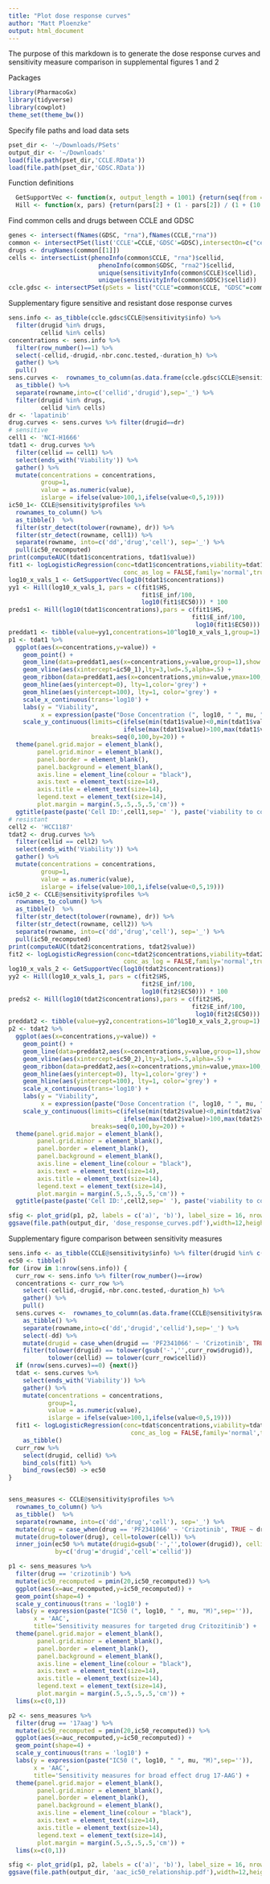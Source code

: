 ```yaml
---
title: "Plot dose response curves"
author: "Matt Ploenzke"
output: html_document
---
```


The purpose of this markdown is to generate the dose response curves and sensitivity measure comparison in supplemental figures 1 and 2

Packages

```r
library(PharmacoGx)
library(tidyverse)
library(cowplot)
theme_set(theme_bw())
```

Specify file paths and load data sets

```r
pset_dir <- '~/Downloads/PSets'
output_dir <- '~/Downloads'
load(file.path(pset_dir,'CCLE.RData'))
load(file.path(pset_dir,'GDSC.RData'))
```

Function definitions

```r
  GetSupportVec <- function(x, output_length = 1001) {return(seq(from = min(x), to = max(x), length.out = output_length))}
  Hill <- function(x, pars) {return(pars[2] + (1 - pars[2]) / (1 + (10 ^ x / 10 ^ pars[3]) ^ pars[1]))}
```

Find common cells and drugs between CCLE and GDSC

```r
genes <- intersect(fNames(GDSC, "rna"),fNames(CCLE,"rna"))
common <- intersectPSet(list('CCLE'=CCLE,'GDSC'=GDSC),intersectOn=c("cell.lines", "drugs"), strictIntersect=TRUE)
drugs <- drugNames(common[[1]])
cells <- intersectList(phenoInfo(common$CCLE, "rna")$cellid,
                         phenoInfo(common$GDSC, "rna2")$cellid,
                         unique(sensitivityInfo(common$CCLE)$cellid), 
                         unique(sensitivityInfo(common$GDSC)$cellid))
ccle.gdsc <- intersectPSet(pSets = list("CCLE"=common$CCLE, "GDSC"=common$GDSC), intersectOn = c("cell.lines", "drugs"), cells=cells)
```

Supplementary figure sensitive and resistant dose response curves

```r
sens.info <- as_tibble(ccle.gdsc$CCLE@sensitivity$info) %>%
  filter(drugid %in% drugs,
         cellid %in% cells)
concentrations <- sens.info %>% 
  filter(row_number()==1) %>%
  select(-cellid,-drugid,-nbr.conc.tested,-duration_h) %>%
  gather() %>%
  pull()
sens.curves <-  rownames_to_column(as.data.frame(ccle.gdsc$CCLE@sensitivity$raw)) %>%
  as_tibble() %>% 
  separate(rowname,into=c('cellid','drugid'),sep='_') %>%
  filter(drugid %in% drugs,
         cellid %in% cells)
dr <- 'lapatinib'
drug.curves <- sens.curves %>% filter(drugid==dr)
# sensitive
cell1 <- 'NCI-H1666'
tdat1 <- drug.curves %>%
  filter(cellid == cell1) %>%
  select(ends_with('Viability')) %>% 
  gather() %>%
  mutate(concentrations = concentrations,
         group=1,
         value = as.numeric(value),
         islarge = ifelse(value>100,1,ifelse(value<0,5,19)))
ic50_1<- CCLE@sensitivity$profiles %>% 
  rownames_to_column() %>% 
  as_tibble()  %>% 
  filter(str_detect(tolower(rowname), dr)) %>% 
  filter(str_detect(rowname, cell1)) %>%
  separate(rowname, into=c('dd','drug','cell'), sep='_') %>% 
  pull(ic50_recomputed)
print(computeAUC(tdat1$concentrations, tdat1$value))
fit1 <- logLogisticRegression(conc=tdat1$concentrations,viability=tdat1$value,
                                conc_as_log = FALSE,family='normal',trunc=TRUE)
log10_x_vals_1 <- GetSupportVec(log10(tdat1$concentrations))
yy1 <- Hill(log10_x_vals_1, pars = c(fit1$HS,
                                     fit1$E_inf/100, 
                                     log10(fit1$EC50))) * 100
preds1 <- Hill(log10(tdat1$concentrations),pars = c(fit1$HS,
                                                   fit1$E_inf/100, 
                                                    log10(fit1$EC50))) * 100
preddat1 <- tibble(value=yy1,concentrations=10^log10_x_vals_1,group=1)
p1 <- tdat1 %>%
  ggplot(aes(x=concentrations,y=value)) +
    geom_point() + 
    geom_line(data=preddat1,aes(x=concentrations,y=value,group=1),show.legend=FALSE) + 
    geom_vline(aes(xintercept=ic50_1),lty=3,lwd=.5,alpha=.5) + 
    geom_ribbon(data=preddat1,aes(x=concentrations,ymin=value,ymax=100,group=1),alpha=.25) +
    geom_hline(aes(yintercept=0), lty=1,color='grey') + 
    geom_hline(aes(yintercept=100), lty=1, color='grey') + 
    scale_x_continuous(trans='log10') + 
    labs(y = "Viability",
         x = expression(paste("Dose Concentration (", log10, " ", mu, "M)",sep=''))) + 
    scale_y_continuous(limits=c(ifelse(min(tdat1$value)<0,min(tdat1$value),0),
                                ifelse(max(tdat1$value)>100,max(tdat1$value),100)),
                       breaks=seq(0,100,by=20)) +
  theme(panel.grid.major = element_blank(), 
        panel.grid.minor = element_blank(),
        panel.border = element_blank(),
        panel.background = element_blank(), 
        axis.line = element_line(colour = "black"),
        axis.text = element_text(size=14),
        axis.title = element_text(size=14),
        legend.text = element_text(size=14),
        plot.margin = margin(.5,.5,.5,.5,'cm')) +
  ggtitle(paste(paste('Cell ID:',cell1,sep=' '), paste('viability to compound:', dr,sep=' '),sep=' '))
# resistant 
cell2 <- 'HCC1187'
tdat2 <- drug.curves %>%
  filter(cellid == cell2) %>%
  select(ends_with('Viability')) %>% 
  gather() %>%
  mutate(concentrations = concentrations,
         group=1,
         value = as.numeric(value),
         islarge = ifelse(value>100,1,ifelse(value<0,5,19)))
ic50_2 <- CCLE@sensitivity$profiles %>% 
  rownames_to_column() %>% 
  as_tibble()  %>% 
  filter(str_detect(tolower(rowname), dr)) %>% 
  filter(str_detect(rowname, cell2)) %>%
  separate(rowname, into=c('dd','drug','cell'), sep='_') %>%
  pull(ic50_recomputed)
print(computeAUC(tdat2$concentrations, tdat2$value))
fit2 <- logLogisticRegression(conc=tdat2$concentrations,viability=tdat2$value,
                                conc_as_log = FALSE,family='normal',trunc=TRUE)
log10_x_vals_2 <- GetSupportVec(log10(tdat2$concentrations))
yy2 <- Hill(log10_x_vals_1, pars = c(fit2$HS,
                                     fit2$E_inf/100, 
                                     log10(fit2$EC50))) * 100
preds2 <- Hill(log10(tdat2$concentrations),pars = c(fit2$HS,
                                                   fit2$E_inf/100, 
                                                    log10(fit2$EC50))) * 100
preddat2 <- tibble(value=yy2,concentrations=10^log10_x_vals_2,group=1)
p2 <- tdat2 %>%
  ggplot(aes(x=concentrations,y=value)) +
    geom_point() + 
    geom_line(data=preddat2,aes(x=concentrations,y=value,group=1),show.legend=FALSE) + 
    geom_vline(aes(xintercept=ic50_2),lty=3,lwd=.5,alpha=.5) + 
    geom_ribbon(data=preddat2,aes(x=concentrations,ymin=value,ymax=100,group=1),alpha=.25) +
    geom_hline(aes(yintercept=0), lty=1,color='grey') + 
    geom_hline(aes(yintercept=100), lty=1, color='grey') + 
    scale_x_continuous(trans='log10') + 
    labs(y = "Viability",
         x = expression(paste("Dose Concentration (", log10, " ", mu, "M)",sep=''))) + 
    scale_y_continuous(limits=c(ifelse(min(tdat2$value)<0,min(tdat2$value),0),
                                ifelse(max(tdat2$value)>100,max(tdat2$value),100)),
                       breaks=seq(0,100,by=20)) +
  theme(panel.grid.major = element_blank(), 
        panel.grid.minor = element_blank(),
        panel.border = element_blank(),
        panel.background = element_blank(), 
        axis.line = element_line(colour = "black"),
        axis.text = element_text(size=14),
        axis.title = element_text(size=14),
        legend.text = element_text(size=14),
        plot.margin = margin(.5,.5,.5,.5,'cm')) +
  ggtitle(paste(paste('Cell ID:',cell2,sep=' '), paste('viability to compound:', dr,sep=' '),sep=' '))

sfig <- plot_grid(p1, p2, labels = c('a)', 'b)'), label_size = 16, nrow = 1)
ggsave(file.path(output_dir, 'dose_response_curves.pdf'),width=12,height=6.5,units='in')
```

Supplementary figure comparison between sensitivity measures

```r
sens.info <- as_tibble(CCLE@sensitivity$info) %>% filter(drugid %in% c('Crizotinib','17-AAG'))
ec50 <- tibble()
for (irow in 1:nrow(sens.info)) {
  curr_row <- sens.info %>% filter(row_number()==irow)
  concentrations <- curr_row %>%
    select(-cellid,-drugid,-nbr.conc.tested,-duration_h) %>%
    gather() %>%
    pull()
  sens.curves <-  rownames_to_column(as.data.frame(CCLE@sensitivity$raw)) %>%
    as_tibble() %>% 
    separate(rowname,into=c('dd','drugid','cellid'),sep='_') %>%
    select(-dd) %>%
    mutate(drugid = case_when(drugid == 'PF2341066' ~ 'Crizotinib', TRUE ~ drugid)) %>%
    filter(tolower(drugid) == tolower(gsub('-','',curr_row$drugid)),
           tolower(cellid) == tolower(curr_row$cellid))
  if (nrow(sens.curves)==0) {next()}
  tdat <- sens.curves %>%
    select(ends_with('Viability')) %>% 
    gather() %>%
    mutate(concentrations = concentrations,
           group=1,
           value = as.numeric(value),
           islarge = ifelse(value>100,1,ifelse(value<0,5,19)))
  fit1 <- logLogisticRegression(conc=tdat$concentrations,viability=tdat$value,
                                  conc_as_log = FALSE,family='normal',trunc=TRUE) %>%
    as_tibble()
  curr_row %>% 
    select(drugid, cellid) %>% 
    bind_cols(fit1) %>% 
    bind_rows(ec50) -> ec50
}


sens_measures <- CCLE@sensitivity$profiles %>% 
  rownames_to_column() %>% 
  as_tibble()  %>% 
  separate(rowname, into=c('dd','drug','cell'), sep='_') %>%
  mutate(drug = case_when(drug == 'PF2341066' ~ 'Crizotinib', TRUE ~ drug)) %>%
  mutate(drug=tolower(drug), cell=tolower(cell)) %>% 
  inner_join(ec50 %>% mutate(drugid=gsub('-','',tolower(drugid)), cellid=tolower(cellid)), 
             by=c('drug'='drugid','cell'='cellid'))

p1 <- sens_measures %>%
  filter(drug == 'crizotinib') %>% 
  mutate(ic50_recomputed = pmin(20,ic50_recomputed)) %>% 
  ggplot(aes(x=auc_recomputed,y=ic50_recomputed)) +
  geom_point(shape=4) + 
  scale_y_continuous(trans = 'log10') +
  labs(y = expression(paste("IC50 (", log10, " ", mu, "M)",sep='')),
       x = 'AAC',
       title='Sensitivity measures for targeted drug Critozitinib') + 
  theme(panel.grid.major = element_blank(), 
        panel.grid.minor = element_blank(),
        panel.border = element_blank(),
        panel.background = element_blank(), 
        axis.line = element_line(colour = "black"),
        axis.text = element_text(size=14),
        axis.title = element_text(size=14),
        legend.text = element_text(size=14),
        plot.margin = margin(.5,.5,.5,.5,'cm')) +
  lims(x=c(0,1))

p2 <- sens_measures %>%
  filter(drug == '17aag') %>% 
  mutate(ic50_recomputed = pmin(20,ic50_recomputed)) %>% 
  ggplot(aes(x=auc_recomputed,y=ic50_recomputed)) +
  geom_point(shape=4) + 
  scale_y_continuous(trans = 'log10') + 
  labs(y = expression(paste("IC50 (", log10, " ", mu, "M)",sep='')),
       x = 'AAC',
       title='Sensitivity measures for broad effect drug 17-AAG') + 
  theme(panel.grid.major = element_blank(), 
        panel.grid.minor = element_blank(),
        panel.border = element_blank(),
        panel.background = element_blank(), 
        axis.line = element_line(colour = "black"),
        axis.text = element_text(size=14),
        axis.title = element_text(size=14),
        legend.text = element_text(size=14),
        plot.margin = margin(.5,.5,.5,.5,'cm')) +
  lims(x=c(0,1))

sfig <- plot_grid(p1, p2, labels = c('a)', 'b)'), label_size = 16, nrow = 1)
ggsave(file.path(output_dir, 'aac_ic50_relationship.pdf'),width=12,height=6.5,units='in')
```
